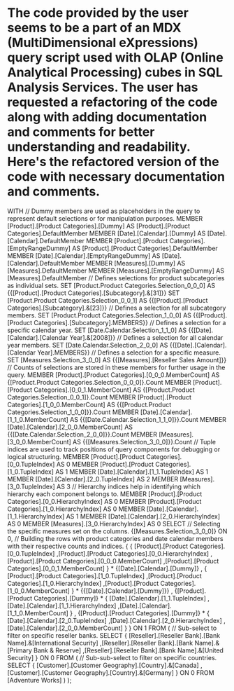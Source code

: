 # The code provided by the user seems to be a part of an MDX (MultiDimensional eXpressions) query script used with OLAP (Online Analytical Processing) cubes in SQL Analysis Services. The user has requested a refactoring of the code along with adding documentation and comments for better understanding and readability. Here's the refactored version of the code with necessary documentation and comments.

WITH 
  // Dummy members are used as placeholders in the query to represent default selections or for manipulation purposes.
  MEMBER [Product].[Product Categories].[Dummy] AS 
    [Product].[Product Categories].DefaultMember 
  MEMBER [Date].[Calendar].[Dummy] AS 
    [Date].[Calendar].DefaultMember 
  MEMBER [Product].[Product Categories].[EmptyRangeDummy] AS 
    [Product].[Product Categories].DefaultMember 
  MEMBER [Date].[Calendar].[EmptyRangeDummy] AS 
    [Date].[Calendar].DefaultMember 
  MEMBER [Measures].[Dummy] AS 
    [Measures].DefaultMember 
  MEMBER [Measures].[EmptyRangeDummy] AS 
    [Measures].DefaultMember 
  // Defines selections for product subcategories as individual sets.
  SET [Product.Product Categories.Selection_0_0_0] AS 
    {{[Product].[Product Categories].[Subcategory].&[31]}} 
  SET [Product.Product Categories.Selection_0_0_1] AS 
    {{[Product].[Product Categories].[Subcategory].&[23]}} 
  // Defines a selection for all subcategory members.
  SET [Product.Product Categories.Selection_1_0_0] AS 
    {{[Product].[Product Categories].[Subcategory].MEMBERS}} 
  // Defines a selection for a specific calendar year.
  SET [Date.Calendar.Selection_1_1_0] AS 
    {{[Date].[Calendar].[Calendar Year].&[2008]}} 
  // Defines a selection for all calendar year members.
  SET [Date.Calendar.Selection_2_0_0] AS 
    {{[Date].[Calendar].[Calendar Year].MEMBERS}} 
  // Defines a selection for a specific measure.
  SET [Measures.Selection_3_0_0] AS 
    {{[Measures].[Reseller Sales Amount]}} 
  // Counts of selections are stored in these members for further usage in the query.
  MEMBER [Product].[Product Categories].[0_0_0.MemberCount] AS 
    {[Product.Product Categories.Selection_0_0_0]}.Count 
  MEMBER [Product].[Product Categories].[0_0_1.MemberCount] AS 
    {[Product.Product Categories.Selection_0_0_1]}.Count 
  MEMBER [Product].[Product Categories].[1_0_0.MemberCount] AS 
    {{[Product.Product Categories.Selection_1_0_0]}}.Count 
  MEMBER [Date].[Calendar].[1_1_0.MemberCount] AS 
    {{[Date.Calendar.Selection_1_1_0]}}.Count 
  MEMBER [Date].[Calendar].[2_0_0.MemberCount] AS 
    {{[Date.Calendar.Selection_2_0_0]}}.Count 
  MEMBER [Measures].[3_0_0.MemberCount] AS 
    {{[Measures.Selection_3_0_0]}}.Count 
  // Tuple indices are used to track positions of query components for debugging or logical structuring.
  MEMBER [Product].[Product Categories].[0_0.TupleIndex] AS 0 
  MEMBER [Product].[Product Categories].[1_0.TupleIndex] AS 1 
  MEMBER [Date].[Calendar].[1_1.TupleIndex] AS 1 
  MEMBER [Date].[Calendar].[2_0.TupleIndex] AS 2 
  MEMBER [Measures].[3_0.TupleIndex] AS 3 
  // Hierarchy indices help in identifying which hierarchy each component belongs to.
  MEMBER [Product].[Product Categories].[0_0.HierarchyIndex] AS 0 
  MEMBER [Product].[Product Categories].[1_0.HierarchyIndex] AS 0 
  MEMBER [Date].[Calendar].[1_1.HierarchyIndex] AS 1 
  MEMBER [Date].[Calendar].[2_0.HierarchyIndex] AS 0 
  MEMBER [Measures].[3_0.HierarchyIndex] AS 0 
SELECT 
  // Selecting the specific measures set on the columns.
  {[Measures.Selection_3_0_0]} ON 0,
  // Building the rows with product categories and date calendar members with their respective counts and indices.
  {
      {
        [Product].[Product Categories].[0_0.TupleIndex]
       ,[Product].[Product Categories].[0_0.HierarchyIndex]
       ,[Product].[Product Categories].[0_0_0.MemberCount]
       ,[Product].[Product Categories].[0_0_1.MemberCount]
      }
    * 
      {[Date].[Calendar].[Dummy]}
   ,
      {
        [Product].[Product Categories].[1_0.TupleIndex]
       ,[Product].[Product Categories].[1_0.HierarchyIndex]
       ,[Product].[Product Categories].[1_0_0.MemberCount]
      }
    * 
      {{[Date].[Calendar].[Dummy]}}
   ,
      {[Product].[Product Categories].[Dummy]}
    * 
      {
        [Date].[Calendar].[1_1.TupleIndex]
       ,[Date].[Calendar].[1_1.HierarchyIndex]
       ,[Date].[Calendar].[1_1_0.MemberCount]
      }
   ,
      {[Product].[Product Categories].[Dummy]}
    * 
      {
        [Date].[Calendar].[2_0.TupleIndex]
       ,[Date].[Calendar].[2_0.HierarchyIndex]
       ,[Date].[Calendar].[2_0_0.MemberCount]
      }
  } ON 1
FROM 
(
  // Sub-select to filter on specific reseller banks.
  SELECT 
    {
      [Reseller].[Reseller Bank].[Bank Name].&[International Security]
     ,[Reseller].[Reseller Bank].[Bank Name].&[Primary Bank & Reserve]
     ,[Reseller].[Reseller Bank].[Bank Name].&[United Security]
    } ON 0
  FROM 
  (
    // Sub-sub-select to filter on specific countries.
    SELECT 
      {
        [Customer].[Customer Geography].[Country].&[Canada]
       ,[Customer].[Customer Geography].[Country].&[Germany]
      } ON 0
    FROM [Adventure Works]
  )
);
